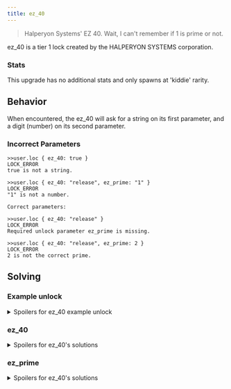 ```yaml
---
title: ez_40
---
```


> Halperyon Systems' EZ 40. Wait, I can't remember if 1 is prime or not.

ez_40 is a tier 1 lock created by the HALPERYON SYSTEMS corporation.

### Stats

This upgrade has no additional stats and only spawns at 'kiddie' rarity.

## Behavior

When encountered, the ez_40 will ask for a string on its first parameter, and a digit (number) on its second parameter.

### Incorrect Parameters

```
>>user.loc { ez_40: true }
LOCK_ERROR
true is not a string.

>>user.loc { ez_40: "release", ez_prime: "1" }
LOCK_ERROR
"1" is not a number.

Correct parameters:

>>user.loc { ez_40: "release" }
LOCK_ERROR
Required unlock parameter ez_prime is missing.

>>user.loc { ez_40: "release", ez_prime: 2 }
LOCK_ERROR
2 is not the correct prime.
```

## Solving

### Example unlock

<details>
  <summary>Spoilers for ez_40 example unlock</summary>

```
>>user.loc { ez_40: "release", ez_prime: 43 }
WARNING: BINMAT security shell inactive. Intelligent defense system offline.
LOCK_UNLOCKED
System <user> breached.
Connection terminated.
```

</details>

### ez_40

<details>
  <summary>Spoilers for ez_40's solutions</summary>

Possible strings for first parameter: "open", "unlock", "release"

</details>

### ez_prime

<details>
  <summary>Spoilers for ez_40's solutions</summary>

Possible digits for second parameter: 2, 3, 5, 7, 11, 13, 17, 19, 23, 29, 31, 37, 41, 43, 47, 53,
59, 61, 67, 71, 73, 79, 83, 89, 97

</details>
